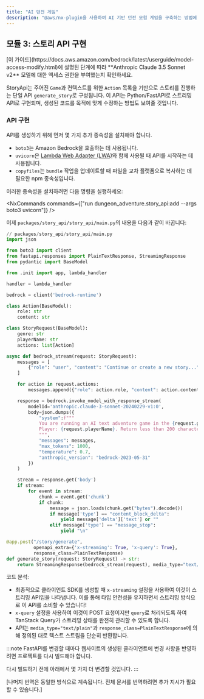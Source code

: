 ```yaml
---
title: "AI 던전 게임"
description: "@aws/nx-plugin을 사용하여 AI 기반 던전 모험 게임을 구축하는 방법에 대한 연습"
---
```



## 모듈 3: 스토리 API 구현

<Aside type="caution">
[이 가이드](https://docs.aws.amazon.com/bedrock/latest/userguide/model-access-modify.html)에 설명된 단계에 따라 **Anthropic Claude 3.5 Sonnet v2** 모델에 대한 액세스 권한을 부여했는지 확인하세요.
</Aside>

StoryApi는 주어진 `Game`과 컨텍스트를 위한 `Action` 목록을 기반으로 스토리를 진행하는 단일 API `generate_story`로 구성됩니다. 이 API는 Python/FastAPI로 스트리밍 API로 구현되며, 생성된 코드를 목적에 맞게 수정하는 방법도 보여줄 것입니다.

### API 구현

API를 생성하기 위해 먼저 몇 가지 추가 종속성을 설치해야 합니다.

- `boto3`는 Amazon Bedrock을 호출하는 데 사용됩니다.
- `uvicorn`은 [Lambda Web Adapter (LWA)](https://github.com/awslabs/aws-lambda-web-adapter)와 함께 사용될 때 API를 시작하는 데 사용됩니다.
- `copyfiles`는 `bundle` 작업을 업데이트할 때 파일을 교차 플랫폼으로 복사하는 데 필요한 npm 종속성입니다.

이러한 종속성을 설치하려면 다음 명령을 실행하세요:

<NxCommands commands={["run dungeon_adventure.story_api:add --args boto3 uvicorn"]} />
<InstallCommand pkg="copyfiles" dev />

이제 `packages/story_api/story_api/main.py`의 내용을 다음과 같이 바꿉니다:

```python
// packages/story_api/story_api/main.py
import json

from boto3 import client
from fastapi.responses import PlainTextResponse, StreamingResponse
from pydantic import BaseModel

from .init import app, lambda_handler

handler = lambda_handler

bedrock = client('bedrock-runtime')

class Action(BaseModel):
    role: str
    content: str

class StoryRequest(BaseModel):
    genre: str
    playerName: str
    actions: list[Action]

async def bedrock_stream(request: StoryRequest):
    messages = [
        {"role": "user", "content": "Continue or create a new story..."}
    ]

    for action in request.actions:
        messages.append({"role": action.role, "content": action.content})

    response = bedrock.invoke_model_with_response_stream(
        modelId='anthropic.claude-3-sonnet-20240229-v1:0',
        body=json.dumps({
            "system":f"""
            You are running an AI text adventure game in the {request.genre} genre.
            Player: {request.playerName}. Return less than 200 characters of text.
            """,
            "messages": messages,
            "max_tokens": 1000,
            "temperature": 0.7,
            "anthropic_version": "bedrock-2023-05-31"
        })
    )

    stream = response.get('body')
    if stream:
        for event in stream:
            chunk = event.get('chunk')
            if chunk:
                message = json.loads(chunk.get("bytes").decode())
                if message['type'] == "content_block_delta":
                    yield message['delta']['text'] or ""
                elif message['type'] == "message_stop":
                    yield "\n"

@app.post("/story/generate",
          openapi_extra={'x-streaming': True, 'x-query': True},
          response_class=PlainTextResponse)
def generate_story(request: StoryRequest) -> str:
    return StreamingResponse(bedrock_stream(request), media_type="text/plain")
```

코드 분석:

- 최종적으로 클라이언트 SDK를 생성할 때 `x-streaming` 설정을 사용하여 이것이 스트리밍 API임을 나타냅니다. 이를 통해 타입 안전성을 유지하면서 스트리밍 방식으로 이 API를 소비할 수 있습니다!
- `x-query` 설정을 사용하여 이것이 POST 요청이지만 `query`로 처리되도록 하여 TanStack Query가 스트리밍 상태를 완전히 관리할 수 있도록 합니다.
- API는 `media_type="text/plain"`과 `response_class=PlainTextResponse`에 의해 정의된 대로 텍스트 스트림을 단순히 반환합니다.

:::note
FastAPI를 변경할 때마다 웹사이트의 생성된 클라이언트에 변경 사항을 반영하려면 프로젝트를 다시 빌드해야 합니다.

다시 빌드하기 전에 아래에서 몇 가지 더 변경할 것입니다.
:::

[나머지 번역은 동일한 방식으로 계속됩니다. 전체 문서를 번역하려면 추가 지시가 필요할 수 있습니다.]